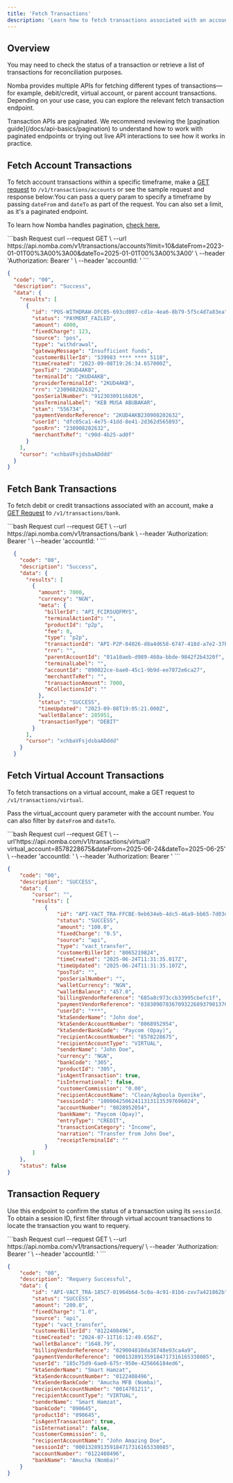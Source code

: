 ```yaml
---
title: 'Fetch Transactions'
description: 'Learn how to fetch transactions associated with an account.'
---
```


<CardGroup cols={2}>
  <Card
    title="Fetch transactions on the parent account"
    icon="receipt"
    href="/nomba-api-reference/transactions/fetch-transactions-on-the-parent-account"
  >
  </Card>
  <Card
    title="Filter parent account transactions"
    icon="filter"
    href="/nomba-api-reference/transactions/filter-parent-account-transactions"
  >
  </Card>
</CardGroup>

## Overview

You may need to check the status of a transaction or retrieve a list of transactions for reconciliation purposes.

Nomba provides multiple APIs for fetching different types of transactions—for example, debit/credit, virtual account, or parent account transactions. Depending on your use case, you can explore the relevant fetch transaction endpoint.

<Note> 
  Transaction APIs are paginated. We recommend reviewing the [pagination guide](/docs/api-basics/pagination) to understand how to work with paginated endpoints or trying out live API interactions to see how it works in practice. 
</Note>

## Fetch Account Transactions

To fetch account transactions within a specific timeframe, make a [GET request](/nomba-api-reference/transactions/fetch-transactions-on-the-parent-account) to `/v1/transactions/accounts` or see the sample request and response below:You can pass a query param to specify a timeframe by passing `dateFrom` and `dateTo` as part of the request. You can also set a limit, as it's a paginated endpoint.

To learn how Nomba handles pagination, [check here.](/docs/api-basics/pagination)

<CodeGroup>
```bash Request
curl --request GET \
  --url https://api.nomba.com/v1/transactions/accounts?limit=10&dateFrom=2023-01-01T00%3A00%3A00&dateTo=2025-01-01T00%3A00%3A00'  \
  --header 'Authorization: Bearer <token>' \
  --header 'accountId: <accountId>'
```

```json expandable Response
{
  "code": "00",
  "description": "Success",
  "data": {
    "results": [
      {
        "id": "POS-WITHDRAW-DFC05-693cd007-cd1e-4ea6-8b79-5f5c4d7a83ea",
        "status": "PAYMENT_FAILED",
        "amount": 4000,
        "fixedCharge": 123,
        "source": "pos",
        "type": "withdrawal",
        "gatewayMessage": "Insufficient funds",
        "customerBillerId": "539983 **** **** 5118",
        "timeCreated": "2023-09-08T19:26:34.657000Z",
        "posTid": "2KUD4AKB",
        "terminalId": "2KUD4AKB",
        "providerTerminalId": "2KUD4AKB",
        "rrn": "230908202632",
        "posSerialNumber": "91230309116826",
        "posTerminalLabel": "KEB MUSA ABUBAKAR",
        "stan": "556734",
        "paymentVendorReference": "2KUD4AKB230908202632",
        "userId": "dfc05ca1-4e75-41dd-8e41-2d362d565893",
        "posRrn": "230908202632",
        "merchantTxRef": "c90d-4b25-ad0f"
      }
    ],
    "cursor": "xchbaVFsjdsbaADddd"
  }
}
```
</CodeGroup>

## Fetch Bank Transactions

To fetch debit or credit transactions associated with an account, make a [GET Request](/nomba-api-reference/transactions/fetch-creditdebit-transactions-on-the-parent-account) to `/v1/transactions/bank`.

<CodeGroup>
```bash Request
  curl --request GET \
    --url https://api.nomba.com/v1/transactions/bank \
    --header 'Authorization: Bearer <token>' \
    --header 'accountId: <accountId>'
```

```json expandable Response
  {
    "code": "00",
    "description": "Success",
    "data": {
      "results": [
        {
          "amount": 7000,
          "currency": "NGN",
          "meta": {
            "billerId": "API_FCIR5UQFMYS",
            "terminalActionId": "",
            "productId": "p2p",
            "fee": 0,
            "type": "p2p",
            "transactionId": "API-P2P-84026-d8a4d658-6747-418d-a7e2-37bc6290310d",
            "rrn": "",
            "parentAccountId": "01a10aeb-d989-460a-bbde-9842f2b4320f",
            "terminalLabel": "",
            "accountId": "890022ce-bae0-45c1-9b9d-ee7872e6ca27",
            "merchantTxRef": "",
            "transactionAmount": 7000,
            "mCollectionsId": ""
          },
          "status": "SUCCESS",
          "timeUpdated": "2023-09-08T19:05:21.000Z",
          "walletBalance": 285951,
          "transactionType": "DEBIT"
        }
      ],
      "cursor": "xchbaVFsjdsbaADddd"
    }
  }
```
</CodeGroup>

## Fetch Virtual Account Transactions

To fetch transactions on a virtual account, make a GET request to `/v1/transactions/virtual`.

Pass the virtual_account query parameter with the account number. You can also filter by `dateFrom` and `dateTo`.

<CodeGroup>
```bash Request
curl --request GET \
--url'https://api.nomba.com/v1/transactions/virtual?virtual_account=8578228675&dateFrom=2025-06-24&dateTo=2025-06-25' \
--header 'accountId: <your-account-id>' \
--header 'Authorization: Bearer <your-token>'
```

```json expandable Response
{
    "code": "00",
    "description": "SUCCESS",
    "data": {
        "cursor": "",
        "results": [
            {
                "id": "API-VACT_TRA-FFCBE-9eb634eb-4dc5-46a9-bb65-7d03d6b88c1c",
                "status": "SUCCESS",
                "amount": "100.0",
                "fixedCharge": "0.5",
                "source": "api",
                "type": "vact_transfer",
                "customerBillerId": "8065219824",
                "timeCreated": "2025-06-24T11:31:35.017Z",
                "timeUpdated": "2025-06-24T11:31:35.107Z",
                "posTid": "",
                "posSerialNumber": "",
                "walletCurrency": "NGN",
                "walletBalance": "457.0",
                "billingVendorReference": "685a8c973ccb33995cbefc1f",
                "paymentVendorReference": "038309078367093226893790137012",
                "userId": "***",
                "ktaSenderName": "John doe",
                "ktaSenderAccountNumber": "8068952954",
                "ktaSenderBankCode": "Paycom (Opay)",
                "recipientAccountNumber": "8578228675",
                "recipientAccountType": "VIRTUAL",
                "senderName": "John Doe",
                "currency": "NGN",
                "bankCode": "305",
                "productId": "305",
                "isAgentTransaction": true,
                "isInternational": false,
                "customerCommission": "0.00",
                "recipientAccountName": "Clean/Agboola Oyenike",
                "sessionId": "100004250624113131135397696024",
                "accountNumber": "8028952054",
                "bankName": "Paycom (Opay)",
                "entryType": "CREDIT",
                "transactionCategory": "Income",
                "narration": "Transfer from John Doe",
                "receiptTerminalId": ""
            }
        ]
    },
    "status": false
}
```
</CodeGroup>

## Transaction Requery

Use this endpoint to confirm the status of a transaction using its `sessionId`.
To obtain a session ID, first filter through virtual account transactions to locate the transaction you want to requery.

<CodeGroup>
```bash Request
curl --request GET \
  --url https://api.nomba.com/v1/transactions/requery/<sessionId> \
  --header 'Authorization: Bearer <token>' \
  --header 'accountId: <accountId>'
```

```json expandable Response
{
    "code": "00",
    "description": "Requery Successful",
    "data": {
        "id": "API-VACT_TRA-185C7-01964b64-5c0a-4c91-81b6-zxv7a421862b",
        "status": "SUCCESS",
        "amount": "200.0",
        "fixedCharge": "1.0",
        "source": "api",
        "type": "vact_transfer",
        "customerBillerId": "0122408496",
        "timeCreated": "2024-07-11T16:12:49.656Z",
        "walletBalance": "1648.79",
        "billingVendorReference": "029004810da38748e93ca4a9",
        "paymentVendorReference": "000132891359184717316165338085",
        "userId": "185c75d9-6ae0-675r-950e-425666184ed6",
        "ktaSenderName": "Smart Hamzat",
        "ktaSenderAccountNumber": "0122408496",
        "ktaSenderBankCode": "Amucha MFB (Nomba)",
        "recipientAccountNumber": "0014701211",
        "recipientAccountType": "VIRTUAL",
        "senderName": "Smart Hamzat",
        "bankCode": "090645",
        "productId": "090645",
        "isAgentTransaction": true,
        "isInternational": false,
        "customerCommission": 0,
        "recipientAccountName": "John Amazing Doe",
        "sessionId": "000132891359184717316165338085",
        "accountNumber": "0122408496",
        "bankName": "Amucha (Nomba)"
    }
}
```
</CodeGroup>
